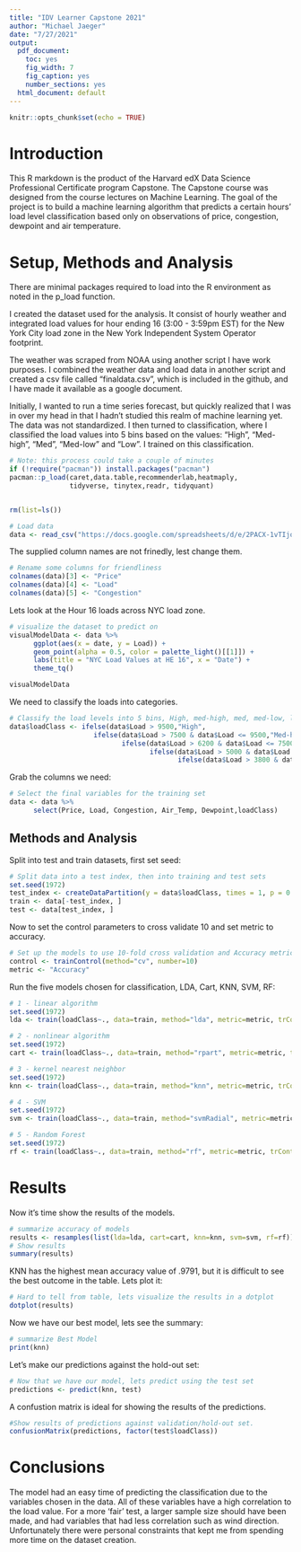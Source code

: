 ---
title: "IDV Learner Capstone 2021"
author: "Michael Jaeger"
date: "7/27/2021"
output:
  pdf_document: 
    toc: yes
    fig_width: 7
    fig_caption: yes
    number_sections: yes
  html_document: default
---

```{r setup, include=FALSE}
knitr::opts_chunk$set(echo = TRUE)
```


# Introduction

This R markdown is the product of the Harvard edX Data Science Professional Certificate program Capstone. The Capstone course was designed from the course lectures on Machine Learning. The goal of the project is to build a machine learning algorithm that predicts a certain hours' load level classification based only on observations of price, congestion, dewpoint and air temperature.

# Setup, Methods and Analysis

There are minimal packages required to load into the R environment as noted in the p_load function.

I created the dataset used for the analysis. It consist of hourly weather and integrated load values for hour ending 16 (3:00 - 3:59pm EST) for the New York City load zone in the New York Independent System Operator footprint. 

The weather was scraped from NOAA using another script I have work purposes. I combined the weather data and load data in another script and created a csv file called "finaldata.csv", which is included in the github, and I have made it available as a google document.

Initially, I wanted to run a time series forecast, but quickly realized that I was in over my head in that I hadn't studied this realm of machine learning yet. The data was not standardized. I then turned to classification, where I classified the load values into 5 bins based on the values: "High", "Med-high", "Med", "Med-low" and "Low". I trained on this classification.

```{r}
# Note: this process could take a couple of minutes
if (!require("pacman")) install.packages("pacman")
pacman::p_load(caret,data.table,recommenderlab,heatmaply,
               tidyverse, tinytex,readr, tidyquant)


rm(list=ls())

# Load data
data <- read_csv("https://docs.google.com/spreadsheets/d/e/2PACX-1vTIjoOjq4Re7UioMhXRPSPK2XWx4I_Ehr07V1wprxio9GTMUARCcbf9jQcS7w5p0O4i7F-iLbwwB-d6/pub?output=csv", col_types = cols(date = col_date(format = "%Y-%m-%d")))
```
The supplied column names are not frinedly, lest change them.

```{r}
# Rename some columns for friendliness
colnames(data)[3] <- "Price"
colnames(data)[4] <- "Load"
colnames(data)[5] <- "Congestion"
```

Lets look at the Hour 16 loads across NYC load zone.

```{r}
# visualize the dataset to predict on
visualModelData <- data %>%
      ggplot(aes(x = date, y = Load)) +
      geom_point(alpha = 0.5, color = palette_light()[[1]]) +
      labs(title = "NYC Load Values at HE 16", x = "Date") +
      theme_tq()

visualModelData
```

We need to classify the loads into categories.

```{r}
# Classify the load levels into 5 bins, High, med-high, med, med-low, low
data$loadClass <- ifelse(data$Load > 9500,"High",
                     ifelse(data$Load > 7500 & data$Load <= 9500,"Med-high",
                            ifelse(data$Load > 6200 & data$Load <= 7500, "Normal",
                                   ifelse(data$Load > 5000 & data$Load <= 6200, "Med-Low",
                                          ifelse(data$Load > 3800 & data$Load <= 5000, "Low","")))))
```

Grab the columns we need:

```{r}
# Select the final variables for the training set
data <- data %>%
      select(Price, Load, Congestion, Air_Temp, Dewpoint,loadClass)
```

## Methods and Analysis

Split into test and train datasets, first set seed:

```{r}
# Split data into a test index, then into training and test sets
set.seed(1972)
test_index <- createDataPartition(y = data$loadClass, times = 1, p = 0.1, list = FALSE)
train <- data[-test_index, ]
test <- data[test_index, ]
```

Now to set the control parameters to cross validate 10 and set metric to accuracy.

```{r}
# Set up the models to use 10-fold cross validation and Accuracy metrics
control <- trainControl(method="cv", number=10)
metric <- "Accuracy"
```

Run the five models chosen for classification, LDA, Cart, KNN, SVM, RF:

```{r}
# 1 - linear algorithm
set.seed(1972)
lda <- train(loadClass~., data=train, method="lda", metric=metric, trControl=control)

# 2 - nonlinear algorithm
set.seed(1972)
cart <- train(loadClass~., data=train, method="rpart", metric=metric, trControl=control)

# 3 - kernel nearest neighbor
set.seed(1972)
knn <- train(loadClass~., data=train, method="knn", metric=metric, trControl=control)

# 4 - SVM
set.seed(1972)
svm <- train(loadClass~., data=train, method="svmRadial", metric=metric, trControl=control)

# 5 - Random Forest
set.seed(1972)
rf <- train(loadClass~., data=train, method="rf", metric=metric, trControl=control)
```
# Results

Now it's time show the results of the models.

```{r}

# summarize accuracy of models
results <- resamples(list(lda=lda, cart=cart, knn=knn, svm=svm, rf=rf))
# Show results
summary(results)
```

KNN has the highest mean accuracy value of .9791, but it is difficult to see the best outcome in the table. Lets plot it:
```{r}
# Hard to tell from table, lets visualize the results in a dotplot
dotplot(results)
```
Now we have our best model, lets see the summary:

```{r}
# summarize Best Model
print(knn)


```


Let's make our predictions against the hold-out set:

```{r}
# Now that we have our model, lets predict using the test set
predictions <- predict(knn, test)
```

A confustion matrix is ideal for showing the results of the predictions.

```{r}
#Show results of predictions against validation/hold-out set.
confusionMatrix(predictions, factor(test$loadClass))
```


# Conclusions

The model had an easy time of predicting the classification due to the variables chosen in the data. All of these variables have a high correlation to the load value. For a more 'fair' test, a larger sample size should have been made, and had variables that had less correlation such as wind direction. Unfortunately there were personal constraints that kept me from spending more time on the dataset creation. 
